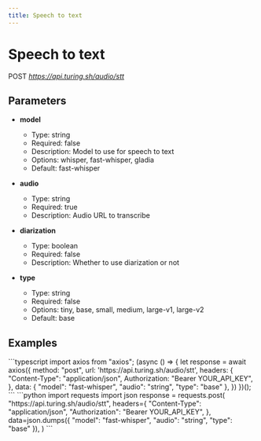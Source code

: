 ```yaml
---
title: Speech to text
---
```


# Speech to text
POST *https://api.turing.sh/audio/stt*
## Parameters


- **model**
  - Type: string
  - Required: false
  - Description: Model to use for speech to text
  - Options: whisper, fast-whisper, gladia
  - Default: fast-whisper

- **audio**
  - Type: string
  - Required: true
  - Description: Audio URL to transcribe

- **diarization**
  - Type: boolean
  - Required: false
  - Description: Whether to use diarization or not

- **type**
  - Type: string
  - Required: false
  - Options: tiny, base, small, medium, large-v1, large-v2
  - Default: base

## Examples

<CodeGroup title="Speech to text example">
  ```typescript
  import axios from "axios";
  (async () => {
    let response = await axios({
      method: "post",
      url: 'https://api.turing.sh/audio/stt',
      headers: {
        "Content-Type": "application/json",
        Authorization: "Bearer YOUR_API_KEY",
      },
      data: {
  "model": "fast-whisper",
  "audio": "string",
  "type": "base"
},
    })
  })();
  ```
  ```python
  import requests
  import json
  response = requests.post(
    "https://api.turing.sh/audio/stt",
    headers={
      "Content-Type": "application/json",
      "Authorization": "Bearer YOUR_API_KEY",
    },
    data=json.dumps({
  "model": "fast-whisper",
  "audio": "string",
  "type": "base"
}),
  )
  ```
</CodeGroup>